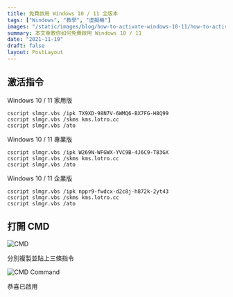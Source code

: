 ```yaml
---
title: 免費啟用 Windows 10 / 11 全版本
tags: ["Windows", "教學", "虛擬機"]
images: "/static/images/blog/how-to-activate-windows-10-11/how-to-activate-windows-10-11-cover.webp"
summary: 本文章教你如何免費啟用 Windows 10 / 11
date: "2021-11-19"
draft: false
layout: PostLayout
---
```


<CustomIframe id="plk3w4uXiiw" />

## 激活指令

Windows 10 / 11 家用版

```bash:Terminal
cscript slmgr.vbs /ipk TX9XD-98N7V-6WMQ6-BX7FG-H8Q99
cscript slmgr.vbs /skms kms.lotro.cc
cscript slmgr.vbs /ato
```

Windows 10 / 11 專業版

```bash:Terminal
cscript slmgr.vbs /ipk W269N-WFGWX-YVC9B-4J6C9-T83GX
cscript slmgr.vbs /skms kms.lotro.cc
cscript slmgr.vbs /ato
```

Windows 10 / 11 企業版

```bash:Terminal
cscript slmgr.vbs /ipk nppr9-fwdcx-d2c8j-h872k-2yt43
cscript slmgr.vbs /skms kms.lotro.cc
cscript slmgr.vbs /ato
```

## 打開 CMD

![CMD](/static/images/blog/how-to-activate-windows-10-11/how-to-activate-windows-10-11-1.webp)

分別複製並貼上三條指令

![CMD Command](/static/images/blog/how-to-activate-windows-10-11/how-to-activate-windows-10-11-2.webp)

恭喜已啟用
